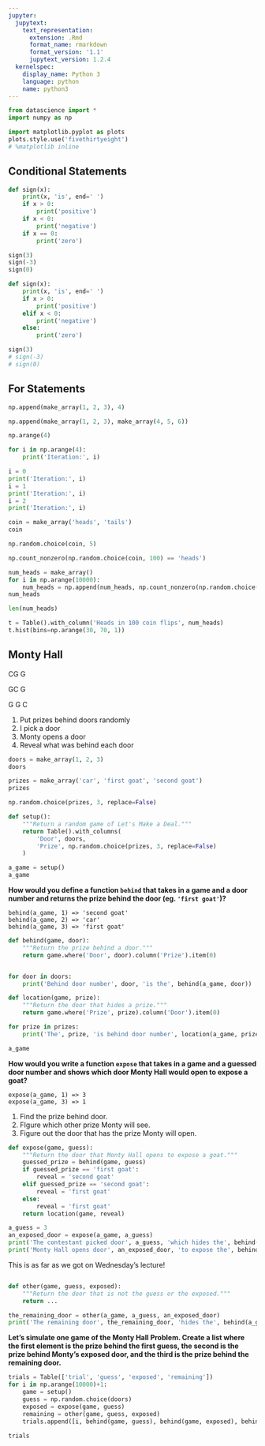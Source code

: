 ```yaml
---
jupyter:
  jupytext:
    text_representation:
      extension: .Rmd
      format_name: rmarkdown
      format_version: '1.1'
      jupytext_version: 1.2.4
  kernelspec:
    display_name: Python 3
    language: python
    name: python3
---
```


```python
from datascience import *
import numpy as np

import matplotlib.pyplot as plots
plots.style.use('fivethirtyeight')
# %matplotlib inline
```

## Conditional Statements

```python
def sign(x):
    print(x, 'is', end=' ')
    if x > 0:
        print('positive')
    if x < 0:
        print('negative')
    if x == 0:
        print('zero')

sign(3)
sign(-3)
sign(0)
```

```python
def sign(x):
    print(x, 'is', end=' ')
    if x > 0:
        print('positive')
    elif x < 0:
        print('negative')
    else:
        print('zero')

sign(3)
# sign(-3)
# sign(0)
```

## For Statements

```python
np.append(make_array(1, 2, 3), 4)
```

```python
np.append(make_array(1, 2, 3), make_array(4, 5, 6))
```

```python
np.arange(4)
```

```python
for i in np.arange(4):
    print('Iteration:', i)
```

```python
i = 0
print('Iteration:', i)
i = 1
print('Iteration:', i)
i = 2
print('Iteration:', i)
```

```python
coin = make_array('heads', 'tails')
coin
```

```python
np.random.choice(coin, 5)
```

```python
np.count_nonzero(np.random.choice(coin, 100) == 'heads')
```

```python
num_heads = make_array()
for i in np.arange(10000):
    num_heads = np.append(num_heads, np.count_nonzero(np.random.choice(coin, 100) == 'heads'))
num_heads
```

```python
len(num_heads)
```

```python
t = Table().with_column('Heads in 100 coin flips', num_heads)
t.hist(bins=np.arange(30, 70, 1))
```

## Monty Hall


CG G

GC G

G G C


1. Put prizes behind doors randomly
2. I pick a door
3. Monty opens a door
4. Reveal what was behind each door

```python
doors = make_array(1, 2, 3)
doors
```

```python
prizes = make_array('car', 'first goat', 'second goat')
prizes
```

```python
np.random.choice(prizes, 3, replace=False)
```

```python
def setup():
    """Return a random game of Let's Make a Deal."""
    return Table().with_columns(
        'Door', doors,
        'Prize', np.random.choice(prizes, 3, replace=False)
    )

a_game = setup()
a_game
```

**How would you define a function `behind` that takes in a game and a door number and returns the prize behind the door (eg. `'first goat'`)?**

```
behind(a_game, 1) => 'second goat'
behind(a_game, 2) => 'car'
behind(a_game, 3) => 'first goat'
```

```python
def behind(game, door):
    """Return the prize behind a door."""
    return game.where('Door', door).column('Prize').item(0)


for door in doors:
    print('Behind door number', door, 'is the', behind(a_game, door))
```

```python
def location(game, prize):
    """Return the door that hides a prize."""
    return game.where('Prize', prize).column('Door').item(0)

for prize in prizes:
    print('The', prize, 'is behind door number', location(a_game, prize))
```

```python
a_game
```

**How would you write a function `expose` that takes in a game and a guessed door number and shows which door Monty Hall would open to expose a goat?**

```
expose(a_game, 1) => 3
expose(a_game, 3) => 1
```

1. Find the prize behind door.
2. FIgure which other prize Monty will see.
3. Figure out the door that has the prize Monty will open.

```python
def expose(game, guess):
    """Return the door that Monty Hall opens to expose a goat."""
    guessed_prize = behind(game, guess)
    if guessed_prize == 'first goat':
        reveal = 'second goat'
    elif guessed_prize == 'second goat':
        reveal = 'first goat'
    else:
        reveal = 'first goat'
    return location(game, reveal)

a_guess = 3
an_exposed_door = expose(a_game, a_guess)
print('The contestant picked door', a_guess, 'which hides the', behind(a_game, a_guess))
print('Monty Hall opens door', an_exposed_door, 'to expose the', behind(a_game, an_exposed_door))
```

This is as far as we got on Wednesday's lecture!

```python

```

```python
def other(game, guess, exposed):
    """Return the door that is not the guess or the exposed."""
    return ...

the_remaining_door = other(a_game, a_guess, an_exposed_door)
print('The remaining door', the_remaining_door, 'hides the', behind(a_game, the_remaining_door))
```

**Let's simulate one game of the Monty Hall Problem. Create a list where the first element is the prize behind the first guess, the second is the prize behind Monty's exposed door, and the third is the prize behind the remaining door.**

```python
trials = Table(['trial', 'guess', 'exposed', 'remaining'])
for i in np.arange(10000)+1:
    game = setup()
    guess = np.random.choice(doors)
    exposed = expose(game, guess)
    remaining = other(game, guess, exposed)
    trials.append([i, behind(game, guess), behind(game, exposed), behind(game, remaining)])
    
trials
```

```python

```
